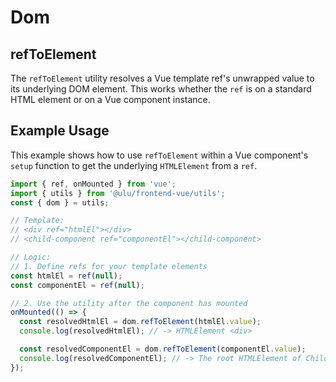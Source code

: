 # Dom

## refToElement

The `refToElement` utility resolves a Vue template ref's unwrapped value to its underlying DOM element. This works whether the `ref` is on a standard HTML element or on a Vue component instance.

## Example Usage

This example shows how to use `refToElement` within a Vue component's `setup` function to get the underlying `HTMLElement` from a `ref`.

```js
import { ref, onMounted } from 'vue';
import { utils } from '@ulu/frontend-vue/utils';
const { dom } = utils;

// Template:
// <div ref="htmlEl"></div>
// <child-component ref="componentEl"></child-component>

// Logic:
// 1. Define refs for your template elements
const htmlEl = ref(null);
const componentEl = ref(null);

// 2. Use the utility after the component has mounted
onMounted(() => {
  const resolvedHtmlEl = dom.refToElement(htmlEl.value);
  console.log(resolvedHtmlEl); // -> HTMLElement <div>

  const resolvedComponentEl = dom.refToElement(componentEl.value);
  console.log(resolvedComponentEl); // -> The root HTMLElement of ChildComponent
});
```